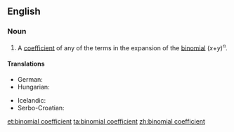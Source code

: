 ==English==

===Noun===
{{en-noun}}

# {{combinatorics}} A [[coefficient]] of any of the terms in the expansion of the [[binomial]] (''x''+''y'')<sup>''n''</sup>.

====Translations====
{{trans-top|binomial coefficient}}
* German: {{t-|de|Binominalkoeffizient|m}}
* Hungarian: {{t-|hu|binomiális együttható}}
{{trans-mid}}
* Icelandic: {{t-|is|tvíliðustuðull|m}}
* Serbo-Croatian: {{t-|sh|binomni koeficijent|m}}
{{trans-bottom}}

[[et:binomial coefficient]]
[[ta:binomial coefficient]]
[[zh:binomial coefficient]]